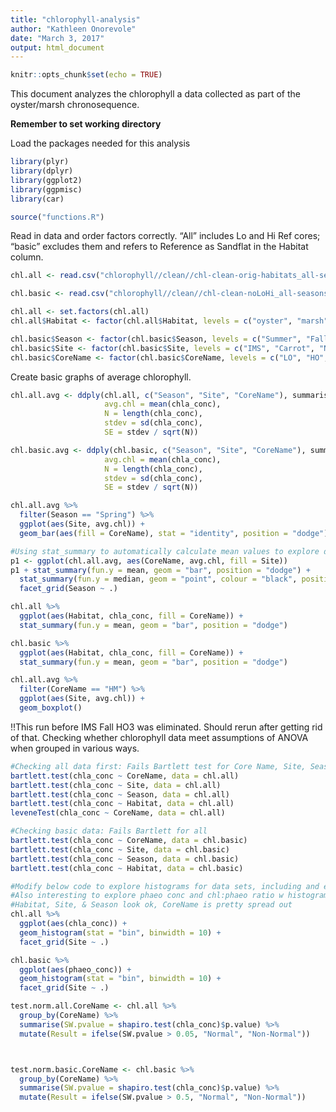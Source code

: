 ```yaml
---
title: "chlorophyll-analysis"
author: "Kathleen Onorevole"
date: "March 3, 2017"
output: html_document
---
```


```r
knitr::opts_chunk$set(echo = TRUE)
```

This document analyzes the chlorophyll a data collected as part of the oyster/marsh chronosequence.

**Remember to set working directory**

Load the packages needed for this analysis
```r

library(plyr)
library(dplyr)
library(ggplot2)
library(ggpmisc)
library(car)

source("functions.R")
```

Read in data and order factors correctly. "All" includes Lo and Hi Ref cores; "basic" excludes them and refers to Reference as Sandflat in the Habitat column.
```r

chl.all <- read.csv("chlorophyll//clean//chl-clean-orig-habitats_all-seasons_all-sites.csv", header = T)

chl.basic <- read.csv("chlorophyll//clean//chl-clean-noLoHi_all-seasons_all-sites.csv", header = T)

chl.all <- set.factors(chl.all)
chl.all$Habitat <- factor(chl.all$Habitat, levels = c("oyster", "marsh", "Ref", "LoRef", "HiRef"))

chl.basic$Season <- factor(chl.basic$Season, levels = c("Summer", "Fall", "Winter", "Spring", "Summer15"))
chl.basic$Site <- factor(chl.basic$Site, levels = c("IMS", "Carrot", "NOAA", "Army"))
chl.basic$CoreName <- factor(chl.basic$CoreName, levels = c("LO", "HO", "LM", "MM", "HM", "Ref"))

```

Create basic graphs of average chlorophyll.
```r

chl.all.avg <- ddply(chl.all, c("Season", "Site", "CoreName"), summarise,
                     avg.chl = mean(chla_conc),
                     N = length(chla_conc),
                     stdev = sd(chla_conc),
                     SE = stdev / sqrt(N))

chl.basic.avg <- ddply(chl.basic, c("Season", "Site", "CoreName"), summarise,
                     avg.chl = mean(chla_conc),
                     N = length(chla_conc),
                     stdev = sd(chla_conc),
                     SE = stdev / sqrt(N))

chl.all.avg %>%
  filter(Season == "Spring") %>%
  ggplot(aes(Site, avg.chl)) +
  geom_bar(aes(fill = CoreName), stat = "identity", position = "dodge")

#Using stat_summary to automatically calculate mean values to explore data
p1 <- ggplot(chl.all.avg, aes(CoreName, avg.chl, fill = Site))
p1 + stat_summary(fun.y = mean, geom = "bar", position = "dodge") +
  stat_summary(fun.y = median, geom = "point", colour = "black", position = position_dodge(width = 0.9)) +
  facet_grid(Season ~ .)

chl.all %>%
  ggplot(aes(Habitat, chla_conc, fill = CoreName)) +
  stat_summary(fun.y = mean, geom = "bar", position = "dodge")

chl.basic %>%
  ggplot(aes(Habitat, chla_conc, fill = CoreName)) +
  stat_summary(fun.y = mean, geom = "bar", position = "dodge")

chl.all.avg %>%
  filter(CoreName == "HM") %>%
  ggplot(aes(Site, avg.chl)) +
  geom_boxplot()


```

!!This run before IMS Fall HO3 was eliminated. Should rerun after getting rid of that.
Checking whether chlorophyll data meet assumptions of ANOVA when grouped in various ways.
```r

#Checking all data first: Fails Bartlett test for Core Name, Site, Season; passes for Habitat
bartlett.test(chla_conc ~ CoreName, data = chl.all)
bartlett.test(chla_conc ~ Site, data = chl.all)
bartlett.test(chla_conc ~ Season, data = chl.all)
bartlett.test(chla_conc ~ Habitat, data = chl.all)
leveneTest(chla_conc ~ CoreName, data = chl.all)

#Checking basic data: Fails Bartlett for all
bartlett.test(chla_conc ~ CoreName, data = chl.basic)
bartlett.test(chla_conc ~ Site, data = chl.basic)
bartlett.test(chla_conc ~ Season, data = chl.basic)
bartlett.test(chla_conc ~ Habitat, data = chl.basic)

#Modify below code to explore histograms for data sets, including and excluding Lo & Hi Ref
#Also interesting to explore phaeo conc and chl:phaeo ratio w histograms
#Habitat, Site, & Season look ok, CoreName is pretty spread out
chl.all %>%
  ggplot(aes(chla_conc)) +
  geom_histogram(stat = "bin", binwidth = 10) +
  facet_grid(Site ~ .)

chl.basic %>%
  ggplot(aes(phaeo_conc)) +
  geom_histogram(stat = "bin", binwidth = 10) +
  facet_grid(Site ~ .)

test.norm.all.CoreName <- chl.all %>%
  group_by(CoreName) %>%
  summarise(SW.pvalue = shapiro.test(chla_conc)$p.value) %>%
  mutate(Result = ifelse(SW.pvalue > 0.05, "Normal", "Non-Normal"))



test.norm.basic.CoreName <- chl.basic %>%
  group_by(CoreName) %>%
  summarise(SW.pvalue = shapiro.test(chla_conc)$p.value) %>%
  mutate(Result = ifelse(SW.pvalue > 0.5, "Normal", "Non-Normal"))



```


